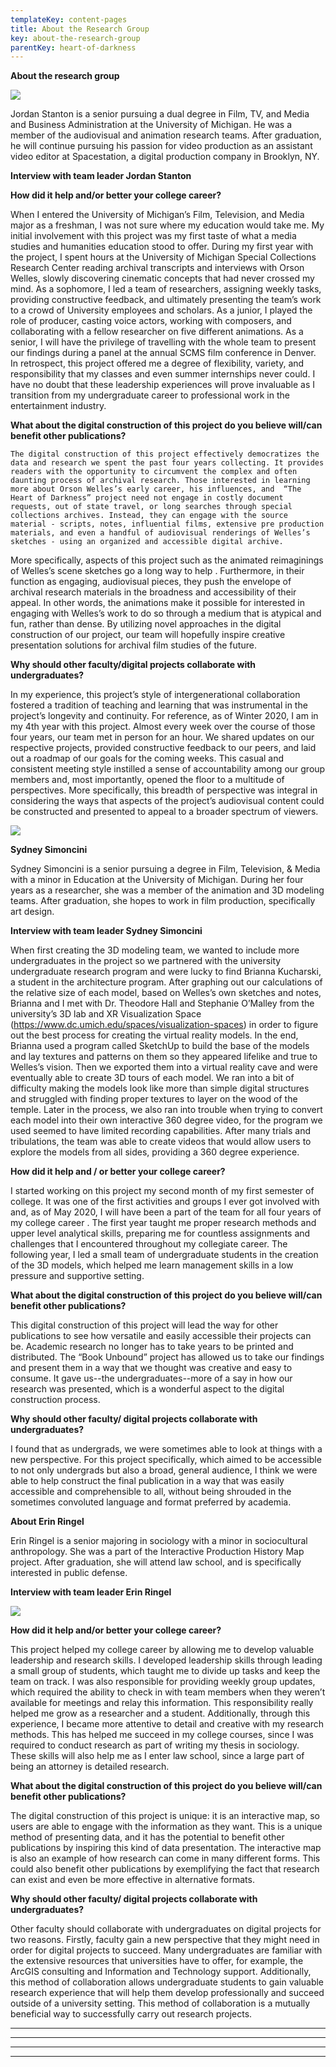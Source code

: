 ```yaml
---
templateKey: content-pages
title: About the Research Group
key: about-the-research-group
parentKey: heart-of-darkness
---
```

**About the research group**

![](/assets/jordan-s-headshots-8476.jpg)

Jordan Stanton is a senior pursuing a dual degree in Film, TV, and Media and Business Administration at the University of Michigan. He was a member of the audiovisual and animation research teams. After graduation, he will continue pursuing his passion for video production as an assistant video editor at Spacestation, a digital production company in Brooklyn, NY. 

**Interview with team leader Jordan Stanton**

**How did it help and/or better your college career?**

  When I entered the University of Michigan’s Film, Television, and Media major as a freshman, I was not sure where my education would take me. My initial involvement with this project was my first taste of what a media studies and humanities education stood to offer. During my first year with the project, I spent hours at the University of Michigan Special Collections Research Center reading archival transcripts and interviews with Orson Welles, slowly discovering cinematic concepts that had never crossed my mind. As a sophomore, I led a team of researchers, assigning weekly tasks, providing constructive feedback, and ultimately presenting the team’s work to a crowd of University employees and scholars. As a junior, I played the role of producer, casting voice actors, working with composers, and collaborating with a fellow researcher on five different animations. As a senior, I will have the privilege of travelling with the whole team to present our findings during a panel at the annual SCMS film conference in Denver. In retrospect, this project offered me a degree of flexibility, variety, and responsibility that my classes and even summer internships never could. I have no doubt that these leadership experiences will prove invaluable as I transition from my undergraduate career to professional work in the entertainment industry. 

**What about the digital construction of this project do you believe will/can benefit other publications?**

```
The digital construction of this project effectively democratizes the data and research we spent the past four years collecting. It provides readers with the opportunity to circumvent the complex and often daunting process of archival research. Those interested in learning more about Orson Welles’s early career, his influences, and  “The Heart of Darkness” project need not engage in costly document requests, out of state travel, or long searches through special collections archives. Instead, they can engage with the source material - scripts, notes, influential films, extensive pre production materials, and even a handful of audiovisual renderings of Welles’s sketches - using an organized and accessible digital archive.
```

More specifically, aspects of this project such as the animated reimaginings of Welles’s scene sketches go a long way to help . Furthermore, in their function as engaging, audiovisual pieces, they push the envelope of archival research materials in the broadness and accessibility of their appeal. In other words, the animations make it possible for interested in engaging with Welles’s work to do so through a medium that is atypical and fun, rather than dense. By utilizing novel approaches in the digital construction of our project, our team will hopefully inspire creative presentation solutions for archival film studies of the future. 

**Why should other faculty/digital projects collaborate with undergraduates?**

In my experience, this project’s style of intergenerational collaboration fostered a tradition of teaching and learning that was instrumental in the project’s longevity and continuity. For reference, as of Winter 2020, I am in my 4th year with this project. Almost every week over the course of those four years, our team met in person for an hour. We shared updates on our respective projects, provided constructive feedback to our peers, and laid out a roadmap of our goals for the coming weeks. This casual and consistent meeting style instilled a sense of accountability among our group members and, most importantly, opened the floor to a multitude of perspectives. More specifically, this breadth of perspective was integral in considering the ways that aspects of the project’s audiovisual content could be constructed and presented to appeal to a broader spectrum of viewers.

![](/assets/img_0191.jpg)

**Sydney Simoncini**

Sydney Simoncini is a senior pursuing a degree in Film, Television, & Media with a minor in Education at the University of Michigan. During her four years as a researcher, she was a member of the animation and 3D modeling teams. After graduation, she hopes to work in film production, specifically art design.

**Interview with team leader Sydney Simoncini**

When first creating the 3D modeling team, we wanted to include more undergraduates in the project so we partnered with the university undergraduate research program and were lucky to find Brianna Kucharski, a student in the architecture program. After graphing out our calculations of the relative size of each model, based on Welles’s own sketches and notes, Brianna and I met with Dr. Theodore Hall and Stephanie O’Malley from the university’s 3D lab and XR Visualization Space (https://www.dc.umich.edu/spaces/visualization-spaces) in order to figure out the best process for creating the virtual reality models. In the end, Brianna used a program called SketchUp to build the base of the models and lay textures and patterns on them so they appeared lifelike and true to Welles’s vision. Then we exported them into a virtual reality cave and were eventually able to create 3D tours of each model. We ran into a bit of difficulty making the models look like more than simple digital structures and struggled with finding proper textures to layer on the wood of the temple. Later in the process, we also ran into trouble when trying to convert each model into their own interactive 360 degree video, for the program we used seemed to have limited recording capabilities. After many trials and tribulations, the team was able to create videos that would allow users to explore the models from all sides, providing a 360 degree experience. 

**How did it help and / or better your college career?**

I started working on this project my second month of my first semester of college. It was one of the first activities and groups I ever got involved with and, as of May 2020, I will have been a part of the team for all four years of my college career . The first year taught me proper research methods and upper level analytical skills, preparing me for countless assignments and challenges that I encountered throughout my collegiate career. The following year, I led a small team of undergraduate students in the creation of the 3D models, which helped me learn management skills in a low pressure and supportive setting. 

**What about the digital construction of this project do you believe will/can benefit other publications?**

This digital construction of this project will lead the way for other publications to see how versatile and easily accessible their projects can be. Academic research no longer has to take years to be printed and distributed. The “Book Unbound” project has allowed us to take our findings and present them in a way that we thought was creative and easy to consume. It gave us--the undergraduates--more of a say in how our research was presented, which is a wonderful aspect to the digital construction process. 

**Why should other faculty/ digital projects collaborate with undergraduates?**

I found that as undergrads, we were sometimes able to look at things with a new perspective. For this project specifically, which aimed to be accessible to not only undergrads but also a broad, general audience, I think we were able to help construct the final publication in a way that was easily accessible and comprehensible to all, without being shrouded in the sometimes convoluted language and format preferred by academia. 

**About Erin Ringel**

Erin Ringel is a senior majoring in sociology with a minor in sociocultural anthropology. She was a part of the Interactive Production History Map project. After graduation, she will attend law school, and is specifically interested in public defense. 

**Interview with team leader Erin Ringel**

![](/assets/erin_ringel_photo.jpg)

**How did it help and/or better your college career?** 

This project helped my college career by allowing me to develop valuable leadership and research skills. I developed leadership skills through leading a small group of students, which taught me to divide up tasks and keep the team on track. I was also responsible for providing weekly group updates, which required the ability to check in with team members when they weren’t available for meetings and relay this information. This responsibility really helped me grow as a researcher and a student. Additionally, through this experience, I became more attentive to detail and creative with my research methods. This has helped me succeed in my college courses, since I was required to conduct research as part of writing my thesis in sociology. These skills will also help me as I enter law school, since a large part of being an attorney is detailed research.  

**What about the digital construction of this project do you believe will/can benefit other publications?**

The digital construction of this project is unique: it is an interactive map, so users are able to engage with the information as they want. This is a unique method of presenting data, and it has the potential to benefit other publications by inspiring this kind of data presentation. The interactive map is also an example of how research can come in many different forms. This could also benefit other publications by exemplifying the fact that research can exist and even be more effective in alternative formats.

**Why should other faculty/ digital projects collaborate with undergraduates?**

 Other faculty should collaborate with undergraduates on digital projects for two reasons. Firstly, faculty gain a new perspective that they might need in order for digital projects to succeed. Many undergraduates are familiar with the extensive resources that universities have to offer, for example, the ArcGIS consulting and Information and Technology support. Additionally, this method of collaboration allows undergraduate students to gain valuable research experience that will help them develop professionally and succeed outside of a university setting. This method of collaboration is a mutually beneficial way to successfully carry out research projects.

- - -

- - -

- - -

- - -
